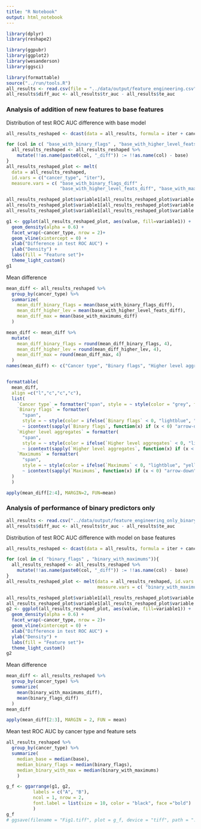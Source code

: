 ```yaml
---
title: "R Notebook"
output: html_notebook
---
```


```r
library(dplyr)
library(reshape2)

library(ggpubr)
library(ggplot2)
library(wesanderson)
library(ggsci)

library(formattable)
source("../run/tools.R")
all_results <- read.csv(file = "../data/output/feature_engineering.csv")
all_results$diff_auc <- all_results$tr_auc - all_results$te_auc
```

### Analysis of addition of new features to base features

Distribution of test ROC AUC difference with base model
```r
all_results_reshaped <- dcast(data = all_results, formula = iter + cancer_type ~ features_group, value.var = "te_auc")

for (col in c( "base_with_binary_flags" , "base_with_higher_level_feats", "base_with_maximums")){
  all_results_reshaped <- all_results_reshaped %>%
    mutate(!!as.name(paste0(col, "_diff")) := !!as.name(col) - base)
}
all_results_reshaped_plot <- melt(
  data = all_results_reshaped, 
  id.vars = c("cancer_type", "iter"), 
  measure.vars = c( "base_with_binary_flags_diff" ,
                    "base_with_higher_level_feats_diff", "base_with_maximums_diff"))

all_results_reshaped_plot$variable1[all_results_reshaped_plot$variable == "base_with_higher_level_feats_diff"] <- "local and distant"
all_results_reshaped_plot$variable1[all_results_reshaped_plot$variable == "base_with_maximums_diff"] <- "local and maximums"     
all_results_reshaped_plot$variable1[all_results_reshaped_plot$variable == "base_with_binary_flags_diff"] <- "local and binary"     

g1 <- ggplot(all_results_reshaped_plot, aes(value, fill=variable1)) +
  geom_density(alpha = 0.6) +
  facet_wrap(~cancer_type, nrow = 2)+
  geom_vline(xintercept = 0) + 
  xlab("Difference in test ROC AUC") + 
  ylab("Density") +
  labs(fill = "Feature set")+
  theme_light_custom()
g1
```

Mean difference

```r
mean_diff <- all_results_reshaped %>%
  group_by(cancer_type) %>%
  summarize(
    mean_diff_binary_flags = mean(base_with_binary_flags_diff),
    mean_diff_higher_lev = mean(base_with_higher_level_feats_diff),
    mean_diff_max = mean(base_with_maximums_diff)
  )

mean_diff <- mean_diff %>%
  mutate(
    mean_diff_binary_flags = round(mean_diff_binary_flags, 4),
    mean_diff_higher_lev = round(mean_diff_higher_lev, 4),
    mean_diff_max = round(mean_diff_max, 4)
  )
names(mean_diff) <- c("Cancer type", "Binary flags", "Higher level aggregates", "Maximums")


formattable(
  mean_diff, 
  align =c("l","c","c","c"), 
  list(
    `Cancer type` = formatter("span", style = ~ style(color = "grey", font.weight = "bold")),
    `Binary flags` = formatter(
      "span", 
      style = ~ style(color = ifelse(`Binary flags` < 0, "lightblue", "yellow")), 
      ~ icontext(sapply(`Binary flags`, function(x) if (x < 0) "arrow-down" else if (x > 0) "arrow-up" else ""), `Binary flags`)),
    `Higher level aggregates` = formatter(
      "span", 
      style = ~ style(color = ifelse(`Higher level aggregates` < 0, "lightblue", "yellow")), 
      ~ icontext(sapply(`Higher level aggregates`, function(x) if (x < 0) "arrow-down" else if (x > 0) "arrow-up" else ""), `Higher level aggregates`)),
    `Maximums` = formatter(
      "span", 
      style = ~ style(color = ifelse(`Maximums` < 0, "lightblue", "yellow")), 
      ~ icontext(sapply(`Maximums`, function(x) if (x < 0) "arrow-down" else if (x > 0) "arrow-up" else ""), `Maximums`))
  )
  )
```

```r
apply(mean_diff[2:4], MARGIN=2, FUN=mean)
```


### Analysis of performance of binary predictors only

```r
all_results <- read.csv("../data/output/feature_engineering_only_binary.csv")
all_results$diff_auc <- all_results$tr_auc - all_results$te_auc
```

Distribution of test ROC AUC difference with model on base features

```r
all_results_reshaped <- dcast(data = all_results, formula = iter + cancer_type ~ features_group, value.var = "te_auc")

for (col in c( "binary_flags" , "binary_with_maximums")){
  all_results_reshaped <- all_results_reshaped %>%
    mutate(!!as.name(paste0(col, "_diff")) := !!as.name(col) - base)
}
all_results_reshaped_plot <- melt(data = all_results_reshaped, id.vars = c("cancer_type", "iter"), 
                                  measure.vars = c( "binary_with_maximums_diff", "binary_flags_diff"))

all_results_reshaped_plot$variable1[all_results_reshaped_plot$variable == "binary_with_maximums_diff"] <- "binary and maximums"
all_results_reshaped_plot$variable1[all_results_reshaped_plot$variable == "binary_flags_diff"] <- "binary"
g2 <- ggplot(all_results_reshaped_plot, aes(value, fill=variable1)) +
  geom_density(alpha = 0.6) +
  facet_wrap(~cancer_type, nrow = 2)+
  geom_vline(xintercept = 0) + 
  xlab("Difference in test ROC AUC") + 
  ylab("Density") +
  labs(fill = "Feature set")+
  theme_light_custom()
g2
```

Mean difference

```r
mean_diff <- all_results_reshaped %>%
  group_by(cancer_type) %>%
  summarize(
    mean(binary_with_maximums_diff),
    mean(binary_flags_diff)
  )
mean_diff
```
```r
apply(mean_diff[2:3], MARGIN = 2, FUN = mean)
```

Mean test ROC AUC by cancer type and feature sets

```r
all_results_reshaped %>%
  group_by(cancer_type) %>%
  summarize(
    median_base = median(base),
    median_binary_flags = median(binary_flags),
    median_binary_with_max = median(binary_with_maximums)
    )
```



```r
g_f <- ggarrange(g1, g2,
          labels = c("A", "B"),
          ncol = 1, nrow = 2,
          font.label = list(size = 10, color = "black", face ="bold")
          )
g_f
# ggsave(filename = "Fig1.tiff", plot = g_f, device = "tiff", path = "../paper_materials/section 2/", dpi = 600, units = "in", width = 5, height = 3, scale = 2, compression = "lzw")

```
